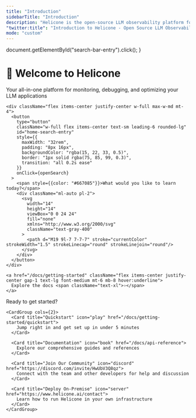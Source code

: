 ```yaml
---
title: "Introduction"
sidebarTitle: "Introduction"
description: "Helicone is the open-source LLM observability platform for developers to monitor, debug, and improve **production-ready** applications."
"twitter:title": "Introduction to Helicone - Open Source LLM Observability"
mode: "custom"
---
```


  document.getElementById("search-bar-entry").click();
}

<div
  className="relative w-full flex items-center justify-center flex-col"
  style={{ minHeight: "24rem", paddingTop: "2rem", paddingBottom: "2rem", overflow: "visible", marginBottom: "0" }}
>
  <div
    id="background-div"
    className="absolute inset-0"
    style={{ minHeight: "24rem" }}
  />
  <div
    className="relative z-10 flex flex-col items-center justify-start gap-5 text-center w-full"
    style={{ padding: "1rem" }}
  >
    <h1 className="text-3xl font-bold flex items-center gap-2 mt-2">
      <span role="img" aria-label="wave" className="text-2xl">👋</span> 
      <span style={{color: "#FFFFFF"}}>Welcome to</span> 
      <span style={{color: "#0DA5E8"}}>Helicone</span>
    </h1>
    <p className="text-xl" style={{ maxWidth: "42rem", textAlign: "center" }}>
      Your all-in-one platform for monitoring, debugging, and optimizing your LLM applications
    </p>

    <div className="flex items-center justify-center w-full max-w-md mt-4">
      <button
        type="button"
        className="w-full flex items-center text-sm leading-6 rounded-lg"
        id="home-search-entry"
        style={{
          maxWidth: "32rem",
          padding: "8px 16px",
          backgroundColor: "rgba(15, 22, 33, 0.5)",
          border: "1px solid rgba(75, 85, 99, 0.3)",
          transition: "all 0.2s ease"
        }}
        onClick={openSearch}
      >
        <span style={{color: "#667085"}}>What would you like to learn today?</span>
        <div className="ml-auto pl-2">
          <svg
            width="14"
            height="14"
            viewBox="0 0 24 24"
            fill="none"
            xmlns="http://www.w3.org/2000/svg"
            className="text-gray-400"
          >
            <path d="M19 9l-7 7-7-7" stroke="currentColor" strokeWidth="1.5" strokeLinecap="round" strokeLinejoin="round"/>
          </svg>
        </div>
      </button>
    </div>

    <a href="/docs/getting-started" className="flex items-center justify-center gap-1 text-lg font-medium mt-6 mb-8 hover:underline">
      Explore the docs <span className="text-xl">›</span>
    </a>

  </div>
</div>

<div
  style={{
    width: "100%",
    paddingTop: "4rem",
    paddingBottom: "6rem",
    marginTop: "3rem",
    borderTop: "1px solid rgba(75, 85, 99, 0.2)",
    backgroundColor: "rgba(13, 165, 232, 0.03)"
  }}
>
  <div
    style={{maxWidth: '70rem', marginLeft: 'auto',
     marginRight: 'auto', paddingLeft: '1.25rem',
     paddingRight: '1.25rem' }}
  >
    <div
      style={{
        fontSize: "28px",
        fontWeight: "600",
        marginBottom: "1.5rem",
        textAlign: "center"
      }}
    >
      Ready to get started?
    </div>

    <CardGroup cols={2}>
      <Card title="Quickstart" icon="play" href="/docs/getting-started/quickstart">
        Jump right in and get set up in under 5 minutes
      </Card>

      <Card title="Documentation" icon="book" href="/docs/api-reference">
        Explore our comprehensive guides and references
      </Card>

      <Card title="Join Our Community" icon="discord" href="https://discord.com/invite/HwUbV3Q8qz">
        Connect with the team and other developers for help and discussion
      </Card>

      <Card title="Deploy On-Premise" icon="server" href="https://www.helicone.ai/contact">
        Learn how to run Helicone in your own infrastructure
      </Card>
    </CardGroup>

  </div>
</div>
